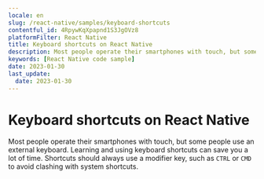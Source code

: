 ```yaml
---
locale: en
slug: /react-native/samples/keyboard-shortcuts
contentful_id: 4RpywKqXpapnd1S3JgOVz8
platformFilter: React Native
title: Keyboard shortcuts on React Native
description: Most people operate their smartphones with touch, but some people use an external keyboard.
keywords: [React Native code sample]
date: 2023-01-30
last_update:
  date: 2023-01-30
---
```


# Keyboard shortcuts on React Native

Most people operate their smartphones with touch, but some people use an external keyboard. Learning and using keyboard shortcuts can save you a lot of time. Shortcuts should always use a modifier key, such as `CTRL` or `CMD` to avoid clashing with system shortcuts.

<CodeSample id="keyboard-shortcuts" locale="en" platform="react native"/>
